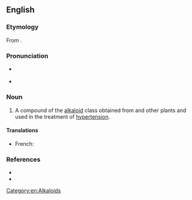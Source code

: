 {{also|réserpine}}
==English==
{{wikipedia}}

===Etymology===
From {{af|en|Rauvolfia serpentina|alt1=R(auvolfia) serp(entina)|lang1=mul|-ine}}.

===Pronunciation===
* {{a|RP}} {{IPA|en|/ɹɪˈsɜː.piːn/}}
* {{a|GA}} {{IPA|en|/ɹɪˈsɝːˌpiːn/}}

===Noun===
{{en-noun|~}}

# {{lb|en|organic compound|medicine}} A compound of the [[alkaloid]] class obtained from {{w|Indian snakeroot}} and other plants and used in the treatment of [[hypertension]].

====Translations====
{{trans-top|alkaloid}}
* French: {{t+|fr|réserpine|f}}
{{trans-mid}}
{{trans-bottom}}

===References===
* {{R:Lexico}}
* {{R:Merriam-Webster Online}}

[[Category:en:Alkaloids]]